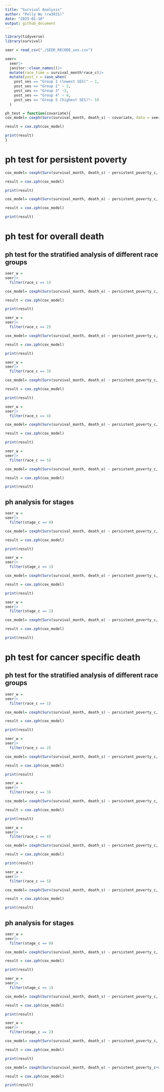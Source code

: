 ```yaml
---
title: "Survival Analysis"
author: "Polly Wu (rw3031)"
date: "2025-01-10"
output: github_document
---
```


```r
library(tidyverse)
library(survival)
```

```r
seer = read_csv("./SEER_RECODE_ses.csv")

seer=
  seer|>
  janitor::clean_names()|>
  mutate(race_time = survival_month*race_c)|>
  mutate(yost_c = case_when(
    yost_ses == "Group 1 (lowest SES)" ~ 1,
    yost_ses == "Group 2" ~ 2,
    yost_ses == "Group 3" ~3,
    yost_ses == "Group 4" ~ 4,
    yost_ses == "Group 5 (highest SES)"~ 5)
  )
```


```r
ph_test = function(covariate){
cox_model= coxph(Surv(survival_month, death_s) ~ covariate, data = seer)

result = cox.zph(cox_model)

print(result)
}

```

# ph test for persistent poverty

```r
cox_model= coxph(Surv(survival_month, death_s) ~ persistent_poverty_c, data =  seer)

result = cox.zph(cox_model)

print(result)

cox_model= coxph(Surv(survival_month, death_o) ~ persistent_poverty_c, data =  seer)

result = cox.zph(cox_model)

print(result)
```
# ph test for overall death

## ph test for the stratified analysis of different race groups

```r
seer_w = 
seer|>
  filter(race_c == 1)

cox_model= coxph(Surv(survival_month, death_o) ~ persistent_poverty_c, data =  seer_w)

result = cox.zph(cox_model)

print(result)
```
```r
seer_w = 
seer|>
  filter(race_c == 2)

cox_model= coxph(Surv(survival_month, death_o) ~ persistent_poverty_c, data =  seer_w)

result = cox.zph(cox_model)

print(result)
```

```r
seer_w = 
seer|>
  filter(race_c == 3)

cox_model= coxph(Surv(survival_month, death_o) ~ persistent_poverty_c, data =  seer_w)

result = cox.zph(cox_model)

print(result)
```

```r
seer_w = 
seer|>
  filter(race_c == 4)

cox_model= coxph(Surv(survival_month, death_o) ~ persistent_poverty_c, data =  seer_w)

result = cox.zph(cox_model)

print(result)
```

```r
seer_w = 
seer|>
  filter(race_c == 5)

cox_model= coxph(Surv(survival_month, death_o) ~ persistent_poverty_c, data =  seer_w)

result = cox.zph(cox_model)

print(result)
```
## ph analysis for stages 

```r
seer_w = 
seer|>
  filter(stage_c == 0)

cox_model= coxph(Surv(survival_month, death_o) ~ persistent_poverty_c, data =  seer_w)

result = cox.zph(cox_model)

print(result)
```


```r
seer_w = 
seer|>
  filter(stage_c == 1)

cox_model= coxph(Surv(survival_month, death_o) ~ persistent_poverty_c, data =  seer_w)

result = cox.zph(cox_model)

print(result)
```


```r
seer_w = 
seer|>
  filter(stage_c == 2)

cox_model= coxph(Surv(survival_month, death_o) ~ persistent_poverty_c, data =  seer_w)

result = cox.zph(cox_model)

print(result)
```

# ph test for cancer specific death

## ph test for the stratified analysis of different race groups

```r
seer_w = 
seer|>
  filter(race_c == 1)

cox_model= coxph(Surv(survival_month, death_s) ~ persistent_poverty_c, data =  seer_w)

result = cox.zph(cox_model)

print(result)
```

```r
seer_w = 
seer|>
  filter(race_c == 2)

cox_model= coxph(Surv(survival_month, death_s) ~ persistent_poverty_c, data =  seer_w)

result = cox.zph(cox_model)

print(result)
```

```r
seer_w = 
seer|>
  filter(race_c == 3)

cox_model= coxph(Surv(survival_month, death_s) ~ persistent_poverty_c, data =  seer_w)

result = cox.zph(cox_model)

print(result)
```

```r
seer_w = 
seer|>
  filter(race_c == 4)

cox_model= coxph(Surv(survival_month, death_s) ~ persistent_poverty_c, data =  seer_w)

result = cox.zph(cox_model)

print(result)
```

```r
seer_w = 
seer|>
  filter(race_c == 5)

cox_model= coxph(Surv(survival_month, death_s) ~ persistent_poverty_c, data =  seer_w)

result = cox.zph(cox_model)

print(result)
```
## ph analysis for stages 

```r
seer_w = 
seer|>
  filter(stage_c == 0)

cox_model= coxph(Surv(survival_month, death_s) ~ persistent_poverty_c, data =  seer_w)

result = cox.zph(cox_model)

print(result)
```


```r
seer_w = 
seer|>
  filter(stage_c == 1)

cox_model= coxph(Surv(survival_month, death_s) ~ persistent_poverty_c, data =  seer_w)

result = cox.zph(cox_model)

print(result)
```


```r
seer_w = 
seer|>
  filter(stage_c == 2)

cox_model= coxph(Surv(survival_month, death_s) ~ persistent_poverty_c, data =  seer_w)

result = cox.zph(cox_model)

print(result)
```


```r
cox_model= coxph(Surv(survival_month, death_o) ~ persistent_poverty_c+sex+age_c+marital+race_c+rural+race_time, data =  seer)

result = cox.zph(cox_model)

print(result)
```

